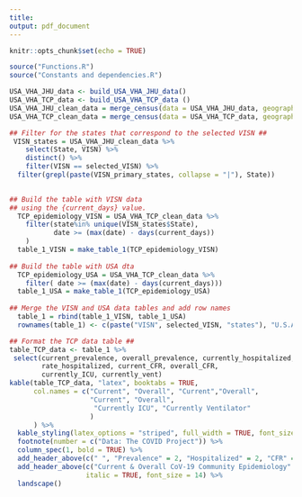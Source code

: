 ```yaml
---
title: 
output: pdf_document
---
```


```r
knitr::opts_chunk$set(echo = TRUE)
```

\pagenumbering{gobble}

```r
source("Functions.R")
source("Constants and dependencies.R")

USA_VHA_JHU_data <- build_USA_VHA_JHU_data()
USA_VHA_TCP_data <- build_USA_VHA_TCP_data ()
USA_VHA_JHU_clean_data = merge_census(data = USA_VHA_JHU_data, geography = "county")
USA_VHA_TCP_clean_data = merge_census(data = USA_VHA_TCP_data, geography = "state")

```

```r

## Filter for the states that correspond to the selected VISN ##
 VISN_states = USA_VHA_JHU_clean_data %>%
    select(State, VISN) %>%
    distinct() %>%
    filter(VISN == selected_VISN) %>%
  filter(grepl(paste(VISN_primary_states, collapse = "|"), State))

 
## Build the table with VISN data
## using the {current_days} value.
  TCP_epidemiology_VISN = USA_VHA_TCP_clean_data %>%
    filter(state%in% unique(VISN_states$State),
           date >= (max(date) - days(current_days))
    )
  table_1_VISN = make_table_1(TCP_epidemiology_VISN)
  
## Build the table with USA dta
  TCP_epidemiology_USA = USA_VHA_TCP_clean_data %>%
    filter( date >= (max(date) - days(current_days)))
  table_1_USA = make_table_1(TCP_epidemiology_USA)
  
## Merge the VISN and USA data tables and add row names  
  table_1 = rbind(table_1_VISN, table_1_USA)
  rownames(table_1) <- c(paste("VISN", selected_VISN, "states"), "U.S.A")


```

```r
## Format the TCP data table ##
table_TCP_data <- table_1 %>%
 select(current_prevalence, overall_prevalence, currently_hospitalized,
        rate_hospitalized, current_CFR, overall_CFR,
        currently_ICU, currently_vent)
kable(table_TCP_data, "latex", booktabs = TRUE, 
      col.names = c("Current", "Overall", "Current","Overall",
                    "Current", "Overall",
                     "Currently ICU", "Currently Ventilator"
                    )
      ) %>%
  kable_styling(latex_options = "striped", full_width = TRUE, font_size = 12) %>%
  footnote(number = c("Data: The COVID Project")) %>%
  column_spec(1, bold = TRUE) %>%
  add_header_above(c(" ", "Prevalence" = 2, "Hospitalized" = 2, "CFR" = 2, " " = 2)) %>%
  add_header_above(c("Current & Overall CoV-19 Community Epidemiology" = 9),
                   italic = TRUE, font_size = 14) %>%
  landscape()


```